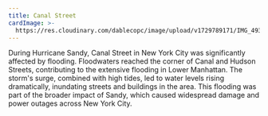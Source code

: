 ```yaml
---
title: Canal Street
cardImage: >-
  https://res.cloudinary.com/dablecopc/image/upload/v1729789171/IMG_4937_q1kg5e.jpg
---
```


During Hurricane Sandy, Canal Street in New York City was significantly affected by flooding. Floodwaters reached the corner of Canal and Hudson Streets, contributing to the extensive flooding in Lower Manhattan. The storm's surge, combined with high tides, led to water levels rising dramatically, inundating streets and buildings in the area. This flooding was part of the broader impact of Sandy, which caused widespread damage and power outages across New York City.
